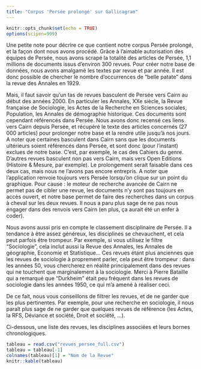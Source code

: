 ```yaml
---
title: "Corpus 'Persée prolongé' sur Gallicagram"
---
```

```r
knitr::opts_chunk$set(echo = TRUE)
options(scipen=999)
```
Une petite note pour décrire ce que contient notre corpus Persée prolongé, et la façon dont nous avons procédé. Grâce à l'aimable autorisation des équipes de Persée, nous avons scrapé la totalité des articles de Persée, 1,1 millions de documents issus d'environ 300 revues. Pour créer notre base de données, nous avons amalgamé les textes par revue et par année. Il est donc possible de chercher le nombre d'occurrences de "belle patate" dans la revue des Annales en 1929. 

Mais, il faut savoir qu'un tas de revues basculent de Persée vers Cairn au début des années 2000. En particuler les Annales, XXe siècle, la Revue française de Sociologie, les Actes de la Recherche en Sciences sociales, Population, les Annales de démographie historique. Ces documents sont cependant référencés dans Persée. Nous avons donc recensé ces liens vers Cairn depuis Persée, et récupéré le texte des articles concernés (27 000 articles) pour prolonger notre base et la rendre utile jusqu'à nos jours. A noter que certaines basculent dans Cairn sans que les documents ultérieurs soient référencés dans Persée, et sont donc (pour l'instant) exclues de notre base. C'est, par exemple, le cas des Cahiers du genre. D'autres revues basculent non pas vers Cairn, mais vers Open Editions (Histoire & Mesure, par exemple). Le prolongement serait faisable dans ces deux cas, mais nous ne l'avons pas encore entrepris. A noter que l'application renvoie toujours vers Persée lorsqu'on clique sur un point du graphique. Pour cause : le moteur de recherche avancée de Cairn ne permet pas de cibler une revue, les documents n'y sont pas toujours en accès ouvert, et notre base permet de faire des recherches dans un corpus à cheval sur les deux revues. Il nous a paru plus sage de ne pas nous engager dans des renvois vers Cairn (en plus, ça aurait été un enfer à coder).

Nous avons aussi pris en compte le classement disciplinaire de Persée. Il a tendance à être assez généreux, les disciplines se chevauchent, et cela peut parfois être trompeur. Par exemple, si vous utilisez le filtre "Sociologie", cela inclut aussi la Revue des Annales, les Annales de géographie, Economie et Statistique... Ces revues étant plus anciennes que les revues de sociologie à proprement parler, cela peut être trompeur : dans les années 50, vous chercherez en réalité principalement dans des revues qui ne touchent que marginalement à la sociologie. Merci à Pierre Bataille qui a remarqué que "Durkheim" était peu fréquent dans les revues de sociologie dans les années 1950, ce qui m'a amené à réaliser ceci. 

De ce fait, nous vous conseillons de filtrer les revues, et de ne garder que les plus pertinentes. Par exemple, pour une recherche en sociologie, il nous paraît plus sage de ne garder que quelques revues de référence (les Actes, la RFS, Déviance et société, Droit et société, ...).


Ci-dessous, une liste des revues, les disciplines associées et leurs bornes chronologiques.

```r
tableau = read.csv("revues_persee_full.csv")
tableau = tableau[-1]
colnames(tableau)[1] = "Nom de la Revue"
knitr::kable(tableau)
```
